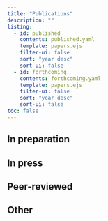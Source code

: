 ```yaml
---
title: "Publications"
description: "" 
listing:
  - id: published
    contents: published.yaml
    template: papers.ejs
    filter-ui: false
    sort: "year desc"
    sort-ui: false
  - id: forthcoming
    contents: forthcoming.yaml
    template: papers.ejs
    filter-ui: false
    sort: "year desc"
    sort-ui: false
toc: false
---
```


## In preparation
:::{#forthcoming}
:::

## In press
:::{#press}
:::

## Peer-reviewed
:::{#published}
:::

## Other
:::{#other}
:::